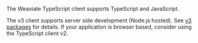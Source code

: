 The Weaviate TypeScript client supports TypeScript and JavaScript. 

The v3 client supports server side development (Node.js hosted). See [v3 packages](/developers/weaviate/client-libraries/typescript/v2_v3_migration#node-support-only) for details. If your application is browser based, consider using the TypeScript client v2.
